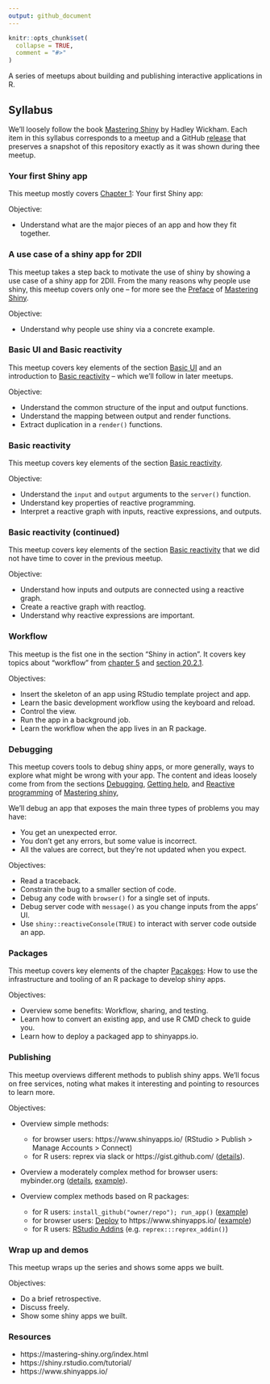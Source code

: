 ```yaml
---
output: github_document
---
```


<!-- README.md is generated from README.Rmd. Please edit that file -->

```r
knitr::opts_chunk$set(
  collapse = TRUE,
  comment = "#>"
)
```

<!-- README.md is generated from README.Rmd. Please edit that file -->

A series of meetups about building and publishing interactive applications in R.

## Syllabus

We'll loosely follow the book [Mastering Shiny](https://mastering-shiny.org/) by
Hadley Wickham. Each item in this syllabus corresponds to a meetup and a GitHub
[release](https://github.com/2DegreesInvesting/ds.shiny/releases) that preserves
a snapshot of this repository exactly as it was shown during thee meetup.

### Your first Shiny app

This meetup mostly covers [Chapter
1](https://mastering-shiny.org/basic-app.html): Your first Shiny app:

Objective:

-   Understand what are the major pieces of an app and how they fit together.

### A use case of a shiny app for 2DII

This meetup takes a step back to motivate the use of shiny by showing a use case
of a shiny app for 2DII. From the many reasons why people use shiny, this meetup
covers only one -- for more see the
[Preface](https://mastering-shiny.org/preface.html) of [Mastering
Shiny](https://mastering-shiny.org/).

Objective: 

- Understand why people use shiny via a concrete example.

### Basic UI and Basic reactivity

This meetup covers key elements of the section [Basic
UI](https://mastering-shiny.org/basic-ui.html) and an introduction to [Basic
reactivity](https://mastering-shiny.org/basic-reactivity.html) -- which we'll
follow in later meetups.

Objective:

- Understand the common structure of the input and output functions.
- Understand the mapping between output and render functions.
- Extract duplication in a `render()` functions.

### Basic reactivity

This meetup covers key elements of the section [Basic
reactivity](https://mastering-shiny.org/basic-reactivity.html).

Objective:

- Understand the `input` and `output` arguments to the `server()` function.
- Understand key properties of reactive programming.
- Interpret a reactive graph with inputs, reactive expressions, and outputs.

### Basic reactivity (continued)

This meetup covers key elements of the section [Basic
reactivity](https://mastering-shiny.org/basic-reactivity.html) that we did not
have time to cover in the previous meetup.

Objective:

- Understand how inputs and outputs are connected using a reactive graph.
- Create a reactive graph with reactlog.
- Understand why reactive expressions are important.

### Workflow

This meetup is the fist one in the section "Shiny in action". It covers key
topics about "workflow" from [chapter
5](https://mastering-shiny.org/action-workflow.html) and [section
20.2.1](https://mastering-shiny.org/scaling-packaging.html#workflow).

Objectives:

- Insert the skeleton of an app using RStudio template project and app.
- Learn the basic development workflow using the keyboard and reload.
- Control the view.
- Run the app in a background job.
- Learn the workflow when the app lives in an R package.

### Debugging

This meetup covers tools to debug shiny apps, or more generally, ways to explore
what might be wrong with your app. The content and ideas loosely come from from
the sections
[Debugging](https://mastering-shiny.org/action-workflow.html#debugging),
[Getting help](https://mastering-shiny.org/action-workflow.html#getting-help),
and [Reactive
programming](https://mastering-shiny.org/reactive-motivation.html#reactive-programming-1)
of [Mastering shiny](https://mastering-shiny.org/),

We'll debug an app that exposes the main three types of problems you may have:

* You get an unexpected error. 
* You don't get any errors, but some value is incorrect. 
* All the values are correct, but they're not updated when you expect.

Objectives: 

* Read a traceback.
* Constrain the bug to a smaller section of code.
* Debug any code with `browser()` for a single set of inputs.
* Debug server code with `message()` as you change inputs from the apps' UI.
* Use `shiny::reactiveConsole(TRUE)` to interact with server code outside an
app.

### Packages

This meetup covers key elements of the chapter
[Pacakges](https://mastering-shiny.org/scaling-packaging.html): How to use the
infrastructure and tooling of an R package to develop shiny apps.

Objectives:

* Overview some benefits: Workflow, sharing, and testing.
* Learn how to convert an existing app, and use R CMD check to guide you.
* Learn how to deploy a packaged app to shinyapps.io.


### Publishing

This meetup overviews different methods to publish shiny apps. We'll focus on
free services, noting what makes it interesting and pointing to resources to
learn more.

Objectives:

* Overview simple methods:
  * for browser users: https://www.shinyapps.io/ (RStudio > Publish > Manage
  Accounts > Connect)
  * for R users: reprex via slack or https://gist.github.com/
  ([details](https://mastering-shiny.org/action-workflow.html#reprex-basics)).

* Overview a moderately complex method for browser users: mybinder.org
([details](https://florencia.netlify.app/2020/08/sharing-reproducible-and-interactive-environments-in-r-with-binder.en-us/),
[example](https://github.com/flor14/shiny_reproducibilidad_meetup)).

* Overview complex methods based on R packages: 
  * for R users: `install_github("owner/repo"); run_app()`
  ([example](https://github.com/2DegreesInvesting/scenarioSelector/blob/master/R/run_app.R))
  * for browser users:
  [Deploy](https://mastering-shiny.org/scaling-packaging.html#deploying-your-app-package)
  to https://www.shinyapps.io/
  ([example](https://github.com/2DegreesInvesting/scenarioSelector/blob/master/app.R))
  * for R users: [RStudio Addins](https://rstudio.github.io/rstudioaddins/)
  (e.g. `reprex:::reprex_addin()`)

### Wrap up and demos

This meetup wraps up the series and shows some apps we built.

Objectives:

* Do a brief retrospective.
* Discuss freely.
* Show some shiny apps we built.

### Resources

- https://mastering-shiny.org/index.html
- https://shiny.rstudio.com/tutorial/
- https://www.shinyapps.io/
